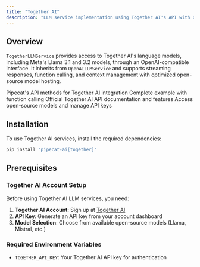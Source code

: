 ```yaml
---
title: "Together AI"
description: "LLM service implementation using Together AI's API with OpenAI-compatible interface"
---
```


## Overview

`TogetherLLMService` provides access to Together AI's language models, including Meta's Llama 3.1 and 3.2 models, through an OpenAI-compatible interface. It inherits from `OpenAILLMService` and supports streaming responses, function calling, and context management with optimized open-source model hosting.

<CardGroup cols={2}>
  <Card
    title="Together AI LLM API Reference"
    icon="code"
    href="https://reference-server.pipecat.ai/en/latest/api/pipecat.services.together.llm.html"
  >
    Pipecat's API methods for Together AI integration
  </Card>
  <Card
    title="Example Implementation"
    icon="play"
    href="https://github.com/pipecat-ai/pipecat/blob/main/examples/foundational/14c-function-calling-together.py"
  >
    Complete example with function calling
  </Card>
  <Card
    title="Together AI Documentation"
    icon="book"
    href="https://docs.together.ai/reference/chat-completions-1"
  >
    Official Together AI API documentation and features
  </Card>
  <Card
    title="Together AI Platform"
    icon="microphone"
    href="https://together.ai/"
  >
    Access open-source models and manage API keys
  </Card>
</CardGroup>

## Installation

To use Together AI services, install the required dependencies:

```bash
pip install "pipecat-ai[together]"
```

## Prerequisites

### Together AI Account Setup

Before using Together AI LLM services, you need:

1. **Together AI Account**: Sign up at [Together AI](https://together.ai/)
2. **API Key**: Generate an API key from your account dashboard
3. **Model Selection**: Choose from available open-source models (Llama, Mistral, etc.)

### Required Environment Variables

- `TOGETHER_API_KEY`: Your Together AI API key for authentication
